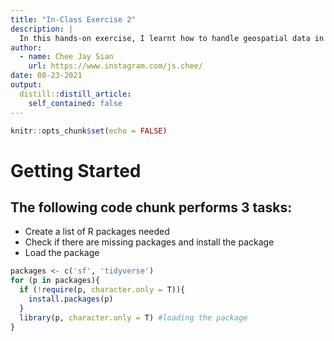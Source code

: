```yaml
---
title: "In-Class Exercise 2"
description: |
  In this hands-on exercise, I learnt how to handle geospatial data in R by using sf package
author:
  - name: Chee Jay Sian
    url: https://www.instagram.com/js.chee/
date: 08-23-2021
output:
  distill::distill_article:
    self_contained: false
---
```



```r
knitr::opts_chunk$set(echo = FALSE)
```

# Getting Started

## The following code chunk performs 3 tasks:

- Create a list of R packages needed
- Check if there are missing packages and install the package
- Load the package


```r
packages <- c('sf', 'tidyverse')
for (p in packages){
  if (!require(p, character.only = T)){
    install.packages(p)
  }
  library(p, character.only = T) #loading the package
}

```


